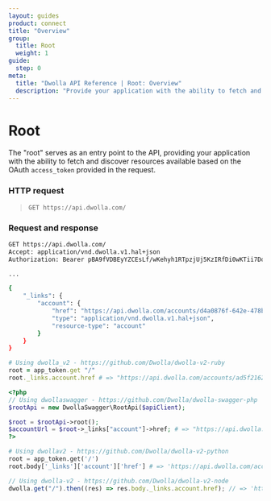```yaml
---
layout: guides
product: connect
title: "Overview"
group:
  title: Root
  weight: 1
guide:
  step: 0
meta:
  title: "Dwolla API Reference | Root: Overview"
  description: "Provide your application with the ability to fetch and discover resources available based on the OAuth `access_token` provided in the request."
---
```


# Root

The "root" serves as an entry point to the API, providing your application with the ability to fetch and discover resources available based on the OAuth `access_token` provided in the request.

### HTTP request

> `GET https://api.dwolla.com/`

### Request and response

```bash
GET https://api.dwolla.com/
Accept: application/vnd.dwolla.v1.hal+json
Authorization: Bearer pBA9fVDBEyYZCEsLf/wKehyh1RTpzjUj5KzIRfDi0wKTii7DqY

...

{
    "_links": {
        "account": {
            "href": "https://api.dwolla.com/accounts/d4a0876f-642e-478b-b684-bfb8632c5937",
            "type": "application/vnd.dwolla.v1.hal+json",
            "resource-type": "account"
        }
    }
}
```

```ruby
# Using dwolla_v2 - https://github.com/Dwolla/dwolla-v2-ruby
root = app_token.get "/"
root._links.account.href # => "https://api.dwolla.com/accounts/ad5f2162-404a-4c4c-994e-6ab6c3a13254"
```

```php
<?php
// Using dwollaswagger - https://github.com/Dwolla/dwolla-swagger-php
$rootApi = new DwollaSwagger\RootApi($apiClient);

$root = $rootApi->root();
$accountUrl = $root->_links["account"]->href; # => "https://api.dwolla.com/accounts/ad5f2162-404a-4c4c-994e-6ab6c3a13254"
?>
```

```python
# Using dwollav2 - https://github.com/Dwolla/dwolla-v2-python
root = app_token.get('/')
root.body['_links']['account']['href'] # => 'https://api.dwolla.com/accounts/ad5f2162-404a-4c4c-994e-6ab6c3a13254'
```

```javascript
// Using dwolla-v2 - https://github.com/Dwolla/dwolla-v2-node
dwolla.get("/").then((res) => res.body._links.account.href); // => 'https://api.dwolla.com/accounts/ad5f2162-404a-4c4c-994e-6ab6c3a13254'
```
